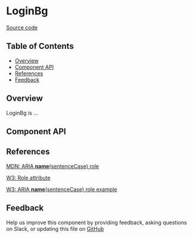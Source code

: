 
# LoginBg

[Source code](https://github.com/leemonade/bubbles/tree/main/packages/components/leemons/LoginBg)

## Table of Contents

<!-- START doctoc generated TOC please keep comment here to allow auto update -->
<!-- DON'T EDIT THIS SECTION, INSTEAD RE-RUN doctoc TO UPDATE -->

- [Overview](#overview)
- [Component API](#component-api)
- [References](#references)
- [Feedback](#feedback)

## Overview

LoginBg is ...

<ThemeProvider>
  <LoginBg />
</ThemeProvider>

## Component API

<Preview>
  <Story id="leemons-users-login-loginbg--playground" />
</Preview>

<Props of={LoginBg} />

## References

[MDN: ARIA **name**(sentenceCase) role](https://developer.mozilla.org/en-US/docs/Web/Accessibility/ARIA/Roles/login-bg_role)

[W3: Role attribute](https://www.w3.org/WAI/PF/HTML/wiki/RoleAttribute)

[W3: ARIA **name**(sentenceCase) role example](https://www.w3.org/TR/2016/WD-wai-aria-practices-1.1-20160317/examples/login-bg/login-bg.html)

## Feedback

Help us improve this component by providing feedback, asking questions on Slack, or updating this file on
[GitHub](https://github.com/leemonade/bubbles/edit/main/packages/components/leemons/LoginBg.mdx)
